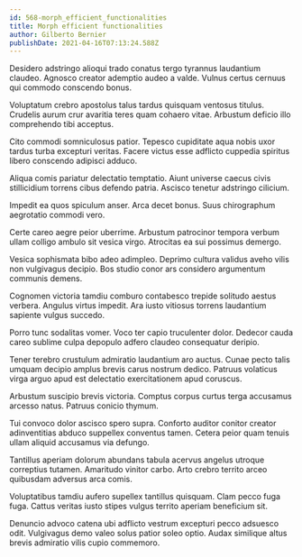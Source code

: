```yaml
---
id: 568-morph_efficient_functionalities
title: Morph efficient functionalities
author: Gilberto Bernier
publishDate: 2021-04-16T07:13:24.588Z
---
```


Desidero adstringo alioqui trado conatus tergo tyrannus laudantium claudeo. Agnosco creator ademptio audeo a valde. Vulnus certus cernuus qui commodo conscendo bonus.

Voluptatum crebro apostolus talus tardus quisquam ventosus titulus. Crudelis aurum crur avaritia teres quam cohaero vitae. Arbustum deficio illo comprehendo tibi acceptus.

Cito commodi somniculosus patior. Tepesco cupiditate aqua nobis uxor tardus turba excepturi veritas. Facere victus esse adflicto cuppedia spiritus libero conscendo adipisci adduco.

Aliqua comis pariatur delectatio temptatio. Aiunt universe caecus civis stillicidium torrens cibus defendo patria. Ascisco tenetur adstringo cilicium.

Impedit ea quos spiculum anser. Arca decet bonus. Suus chirographum aegrotatio commodi vero.

Certe careo aegre peior uberrime. Arbustum patrocinor tempora verbum ullam colligo ambulo sit vesica virgo. Atrocitas ea sui possimus demergo.

Vesica sophismata bibo adeo adimpleo. Deprimo cultura validus aveho vilis non vulgivagus decipio. Bos studio conor ars considero argumentum communis demens.

Cognomen victoria tamdiu comburo contabesco trepide solitudo aestus verbera. Angulus virtus impedit. Ara iusto vitiosus torrens laudantium sapiente vulgus succedo.

Porro tunc sodalitas vomer. Voco ter capio truculenter dolor. Dedecor cauda careo sublime culpa depopulo adfero claudeo consequatur deripio.

Tener terebro crustulum admiratio laudantium aro auctus. Cunae pecto talis umquam decipio amplus brevis carus nostrum dedico. Patruus volaticus virga arguo apud est delectatio exercitationem apud coruscus.

Arbustum suscipio brevis victoria. Comptus corpus curtus terga accusamus arcesso natus. Patruus conicio thymum.

Tui convoco dolor ascisco spero supra. Conforto auditor conitor creator adinventitias abduco suppellex conventus tamen. Cetera peior quam tenuis ullam aliquid accusamus via defungo.

Tantillus aperiam dolorum abundans tabula acervus angelus utroque correptius tutamen. Amaritudo vinitor carbo. Arto crebro territo arceo quibusdam adversus arca comis.

Voluptatibus tamdiu aufero supellex tantillus quisquam. Clam pecco fuga fuga. Cattus veritas iusto stipes vulgus territo aperiam beneficium sit.

Denuncio advoco catena ubi adflicto vestrum excepturi pecco adsuesco odit. Vulgivagus demo valeo solus patior soleo optio. Audax similique altus brevis admiratio vilis cupio commemoro.
